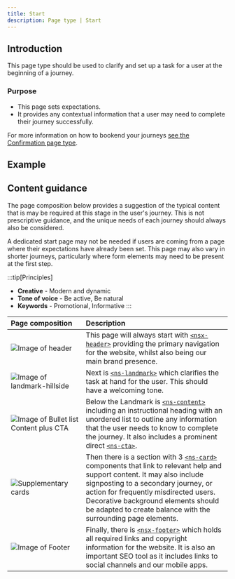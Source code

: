 ```yaml
---
title: Start
description: Page type | Start
---
```



## Introduction

This page type should be used to clarify and set up a task for a user at the beginning of a journey.

### Purpose

- This page sets expectations.
- It provides any contextual information that a user may need to complete their journey successfully. 

For more information on how to bookend your journeys [see the Confirmation page type](/page-types/confirmation).

## Example

<PageViewer />

## Content guidance

The page composition below provides a suggestion of the typical content that is may be required at this stage in the user's journey. This is not prescriptive guidance, and the unique needs of each journey should always also be considered. 

A dedicated start page may not be needed if users are coming from a page where their expectations have already been set. This page may also vary in shorter journeys, particularly where form elements may need to be present at the first step.

:::tip[Principles]
- **Creative** - Modern and dynamic
- **Tone of voice** - Be active, Be natural
- **Keywords** - Promotional, Informative
:::

| Page&nbsp;composition | Description |
| :--- | :--- |
| ![Image of header](@assets/page-types/start/header.webp) | This page will always start with [`<nsx-header>`](/components/nsx-header) providing the primary navigation for the website, whilst also being our main brand presence. |
| ![Image of landmark-hillside](@assets/page-types/start/landmark.webp) | Next is [`<ns-landmark>`](/components/ns-landmark) which clarifies the task at hand for the user. This should have a welcoming tone. |
| ![Image of Bullet list Content plus CTA](@assets/page-types/start/content.webp) | Below the Landmark is [`<ns-content>`](/components/ns-content) including an instructional heading with an unordered list to outline any information that the user needs to know to complete the journey. It also includes a prominent direct [`<ns-cta>`](/components/ns-cta). |
| ![Supplementary cards](@assets/page-types/start/cards.webp) | Then there is a section with 3 [`<ns-card>`](/components/ns-card) components that link to relevant help and support content. It may also include signposting to a secondary journey, or action for frequently misdirected users. Decorative background elements should be adapted to create balance with the surrounding page elements. |
| ![Image of Footer](@assets/page-types/start/footer.webp) | Finally, there is [`<nsx-footer>`](/components/nsx-footer) which holds all required links and copyright information for the website. It is also an important SEO tool as it includes links to social channels and our mobile apps. |
